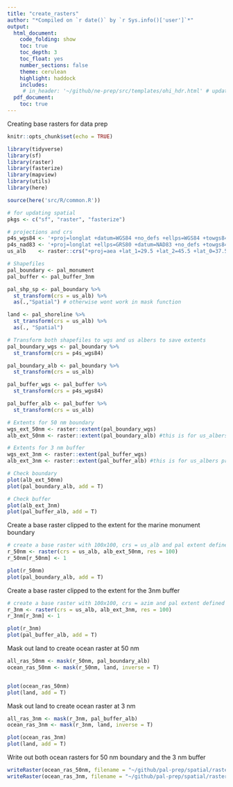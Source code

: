 ```yaml
---
title: "create_rasters"
author: "*Compiled on `r date()` by `r Sys.info()['user']`*"
output: 
  html_document:
    code_folding: show
    toc: true
    toc_depth: 3
    toc_float: yes
    number_sections: false
    theme: cerulean
    highlight: haddock
    includes: 
     # in_header: '~/github/ne-prep/src/templates/ohi_hdr.html' # update with own header
  pdf_document:
    toc: true
---
```


Creating base rasters for data prep 

```r
knitr::opts_chunk$set(echo = TRUE)

library(tidyverse)
library(sf)
library(raster)
library(fasterize)
library(mapview)
library(utils)
library(here)

source(here('src/R/common.R'))

# for updating spatial 
pkgs <- c("sf", "raster", "fasterize")

# projections and crs
p4s_wgs84 <- '+proj=longlat +datum=WGS84 +no_defs +ellps=WGS84 +towgs84=0,0,0'
p4s_nad83 <- '+proj=longlat +ellps=GRS80 +datum=NAD83 +no_defs +towgs84=0,0,0'
us_alb    <- raster::crs("+proj=aea +lat_1=29.5 +lat_2=45.5 +lat_0=37.5 +lon_0=-96 +x_0=0 +y_0=0 +ellps=GRS80 +datum=NAD83 +units=m +no_defs") 

# Shapefiles
pal_boundary <- pal_monument
pal_buffer <- pal_buffer_3nm

pal_shp_sp <- pal_boundary %>%
  st_transform(crs = us_alb) %>% 
  as(.,"Spatial") # otherwise wont work in mask function

land <- pal_shoreline %>% 
  st_transform(crs = us_alb) %>% 
  as(., "Spatial") 

# Transform both shapefiles to wgs and us albers to save extents
pal_boundary_wgs <- pal_boundary %>% 
  st_transform(crs = p4s_wgs84)

pal_boundary_alb <- pal_boundary %>% 
  st_transform(crs = us_alb)

pal_buffer_wgs <- pal_buffer %>% 
  st_transform(crs = p4s_wgs84)

pal_buffer_alb <- pal_buffer %>% 
  st_transform(crs = us_alb)

# Extents for 50 nm boundary
wgs_ext_50nm <- raster::extent(pal_boundary_wgs)
alb_ext_50nm <- raster::extent(pal_boundary_alb) #this is for us_albers projection only

# Extents for 3 nm buffer
wgs_ext_3nm <- raster::extent(pal_buffer_wgs)
alb_ext_3nm <- raster::extent(pal_buffer_alb) #this is for us_albers projection only

# Check boundary 
plot(alb_ext_50nm)
plot(pal_boundary_alb, add = T)

# Check buffer
plot(alb_ext_3nm)
plot(pal_buffer_alb, add = T)
```

Create a base raster clipped to the extent for the marine monument boundary 
```r
# create a base raster with 100x100, crs = us_alb and pal extent defined above
r_50nm <- raster(crs = us_alb, alb_ext_50nm, res = 100)
r_50nm[r_50nm] <- 1

plot(r_50nm)
plot(pal_boundary_alb, add = T)
```


Create a base raster clipped to the extent for the 3nm buffer
```r
# create a base raster with 100x100, crs = azim and pal extent defined above
r_3nm <- raster(crs = us_alb, alb_ext_3nm, res = 100)
r_3nm[r_3nm] <- 1

plot(r_3nm)
plot(pal_buffer_alb, add = T)
```

Mask out land to create ocean raster at 50 nm 
```r
all_ras_50nm <- mask(r_50nm, pal_boundary_alb)
ocean_ras_50nm <- mask(r_50nm, land, inverse = T) 


plot(ocean_ras_50nm)
plot(land, add = T) 
```
Mask out land to create ocean raster at 3 nm 
```r
all_ras_3nm <- mask(r_3nm, pal_buffer_alb)
ocean_ras_3nm <- mask(r_3nm, land, inverse = T) 

plot(ocean_ras_3nm)
plot(land, add = T) 
```


Write out both ocean rasters for 50 nm boundary and the 3 nm buffer
```r
writeRaster(ocean_ras_50nm, filename = "~/github/pal-prep/spatial/rasters/ocean_ras_50nm.tif", overwrite = T)
writeRaster(ocean_ras_3nm, filename = "~/github/pal-prep/spatial/rasters/ocean_ras_3nm.tif", overwrite = T)
```
